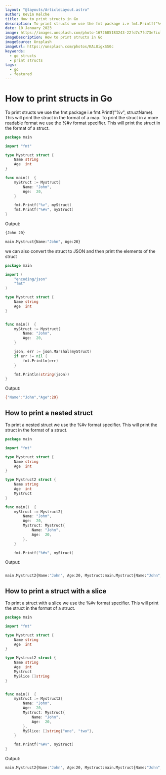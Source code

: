 ```yaml
---
layout: "@layouts/ArticleLayout.astro"
author: Kevin Kelche
title: How to print structs in Go
description: To print structs we use the fmt package i.e fmt.Printf("%v", structName). This will print the struct in the format of a map. To print the struct in a more readable format we use the %#v format specifier. This will print the struct in the format of a struct.
date: 10 January 2023
image: https://images.unsplash.com/photo-1672605183243-22fd7c7fd73e?ixlib=rb-4.0.3&ixid=MnwxMjA3fDB8MHxwaG90by1wYWdlfHx8fGVufDB8fHx8&auto=format&fit=crop&w=870&q=80
imageDescription: How to print structs in Go
imageSource: Unsplash
imageUrl: https://unsplash.com/photos/KAL8igxSS0c
keywords:
  - go structs
  - print structs
tags:
  - go
  - featured
---
```


# How to print structs in Go

To print structs we use the fmt package i.e fmt.Printf("%v", structName). This will print the struct in the format of a map. To print the struct in a more readable format we use the %#v format specifier. This will print the struct in the format of a struct.

```go title="main.go"
package main

import "fmt"

type Mystruct struct {
    Name string
    Age  int
}

func main()  {
    myStruct := Mystruct{
        Name: "John",
        Age:  20,
    }

    fmt.Printf("%v", myStruct)
    fmt.Printf("%#v", myStruct)
}
```

Output:

```bash title="output"
{John 20}

main.Mystruct{Name:"John", Age:20}
```

we can also convert the struct to JSON and then print the elements of the struct

```go title="main.go"
package main

import (
    "encoding/json"
    "fmt"
)

type Mystruct struct {
    Name string
    Age  int
}


func main()  {
    myStruct := Mystruct{
        Name: "John",
        Age:  20,
    }

    json, err := json.Marshal(myStruct)
    if err != nil {
        fmt.Println(err)
    }

    fmt.Println(string(json))
}
```

Output:

```bash title="output"
{"Name":"John","Age":20}
```

## How to print a nested struct

To print a nested struct we use the %#v format specifier. This will print the struct in the format of a struct.

```go title="main.go"
package main

import "fmt"

type Mystruct struct {
    Name string
    Age  int
}

type Mystruct2 struct {
    Name string
    Age  int
    Mystruct
}

func main()  {
    myStruct := Mystruct2{
        Name: "John",
        Age:  20,
        Mystruct: Mystruct{
            Name: "John",
            Age:  20,
        },
    }

    fmt.Printf("%#v", myStruct)
```

Output:

```bash title="output"

main.Mystruct2{Name:"John", Age:20, Mystruct:main.Mystruct{Name:"John", Age:20}}

```

## How to print a struct with a slice

To print a struct with a slice we use the %#v format specifier. This will print the struct in the format of a struct.

```go title="main.go"
package main

import "fmt"

type Mystruct struct {
    Name string
    Age  int
}

type Mystruct2 struct {
    Name string
    Age  int
    Mystruct
    MySlice []string
}


func main()  {
    myStruct := Mystruct2{
        Name: "John",
        Age:  20,
        Mystruct: Mystruct{
            Name: "John",
            Age:  20,
        },
        MySlice: []string{"one", "two"},
    }

    fmt.Printf("%#v", myStruct)
}
```

Output:

```bash title="output"
main.Mystruct2{Name:"John", Age:20, Mystruct:main.Mystruct{Name:"John", Age:20}, MySlice:[]string{"one", "two"}}
```

